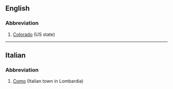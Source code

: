 ==English==
===Abbreviation===
#[[Colorado]] (US state)

----

==Italian==
===Abbreviation===

# [[Como]] (Italian town in Lombardia)